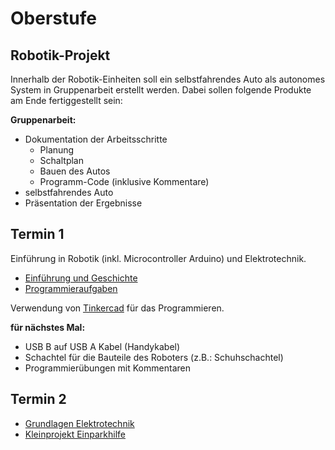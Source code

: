 # Oberstufe

## Robotik-Projekt

Innerhalb der Robotik-Einheiten soll ein selbstfahrendes Auto als autonomes System in Gruppenarbeit erstellt werden. Dabei sollen folgende Produkte am Ende fertiggestellt sein:

**Gruppenarbeit:**

- Dokumentation der Arbeitsschritte  
    -	Planung  
    -	Schaltplan  
    -	Bauen des Autos  
    -	Programm-Code (inklusive Kommentare)  
-	selbstfahrendes Auto  
-	Präsentation der Ergebnisse  


## Termin 1

Einführung in Robotik (inkl. Microcontroller Arduino) und Elektrotechnik.

- [Einführung und Geschichte](https://github.com/julyPe/arduinoCar/blob/master/oberstufe/introHistory.pdf)  
- [Programmieraufgaben](https://github.com/julyPe/arduinoCar/blob/master/oberstufe/ExerciseArduinoProgramming.pdf)  

Verwendung von [Tinkercad](https://www.tinkercad.com/) für das Programmieren.

**für nächstes Mal:**

- USB B auf USB A Kabel (Handykabel)
- Schachtel für die Bauteile des Roboters (z.B.: Schuhschachtel)
- Programmierübungen mit Kommentaren

## Termin 2

- [Grundlagen Elektrotechnik](https://github.com/julyPe/arduinoCar/blob/master/oberstufe/basicsElectronic.pdf)
- [Kleinprojekt Einparkhilfe](https://github.com/julyPe/arduinoCar/blob/master/oberstufe/Einparkhilfe_Problemstellung.pdf)